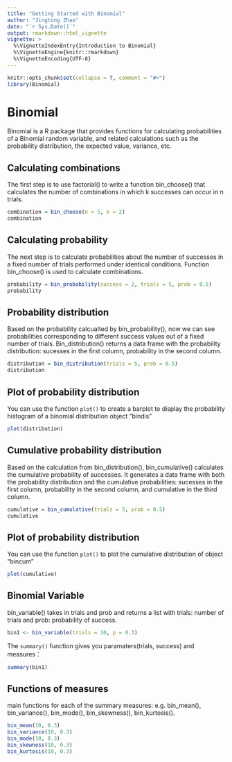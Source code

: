 ```yaml
---
title: "Getting Started with Binomial"
author: "Jingtong Zhao"
date: "`r Sys.Date()`"
output: rmarkdown::html_vignette
vignette: >
  %\VignetteIndexEntry{Introduction to Binomial}
  %\VignetteEngine{knitr::rmarkdown}
  %\VignetteEncoding{UTF-8}
---
```


```r
knitr::opts_chunk$set(collapse = T, comment = "#>")
library(Binomial)
```

# Binomial
Binomial is a R package that provides functions for calculating probabilities of a Binomial random variable, and related calculations such as the probability distribution, the expected value, variance, etc.

## Calculating combinations
The first step is to use factorial() to write a function bin_choose() that calculates the number of combinations in which k successes can occur in n trials.
```r
combination = bin_choose(n = 5, k = 2)
combination
```

## Calculating probability
The next step is to calculate probabilities about the number of successes in a fixed number of trials performed under identical conditions. Function bin_choose() is used to calculate combinations.
```r
probability = bin_probability(success = 2, trials = 5, prob = 0.5)
probability
```

## Probability distribution
Based on the probability calcualted by bin_probability(), now we can see probabilities corresponding to different success values out of a fixed number of trials. Bin_distribution() returns a data frame with the probability distribution: sucesses in
the first column, probability in the second column.
```r
distribution = bin_distribution(trials = 5, prob = 0.5)
distribution
```


## Plot of probability distribution
You can use the function `plot()` to create a barplot to display the probability histogram 
of a binomial distribution object "bindis"
```r
plot(distribution)
```

## Cumulative probability distribution
Based on the calculation from bin_distribution(), bin_cumulative() calculates the cumulative probability of successes. It generates a data frame with both the probability distribution and the cumulative probabilities: sucesses in the first column, probability in the second column, and cumulative in the third column.
```r
cumulative = bin_cumulative(trials = 5, prob = 0.5)
cumulative
```

## Plot of probability distribution
You can use the function `plot()` to plot the cumulative distribution of object "bincum"
```r
plot(cumulative)
```

## Binomial Variable
bin_variable() takes in trials and prob and returns a list with trials: number of trials and prob: probability of success.
```r
bin1 <- bin_variable(trials = 10, p = 0.3)
```

The `summary()` function gives you paramaters(trials, success) and measures：
```r
summary(bin1)
```

## Functions of measures
main functions for each of the summary measures: e.g. bin_mean(), bin_variance(), bin_mode(), bin_skewness(), bin_kurtosis(). 
```r
bin_mean(10, 0.3)
bin_variance(10, 0.3)
bin_mode(10, 0.3)
bin_skewness(10, 0.3)
bin_kurtosis(10, 0.3)
```
